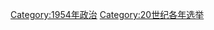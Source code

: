 {{Cat topic in year| topic=选举| year=1954}}
{{Commonscat|Elections in 1954}}

[[Category:1954年政治|Category:1954年政治]]
[[Category:20世纪各年选举|Category:20世纪各年选举]]